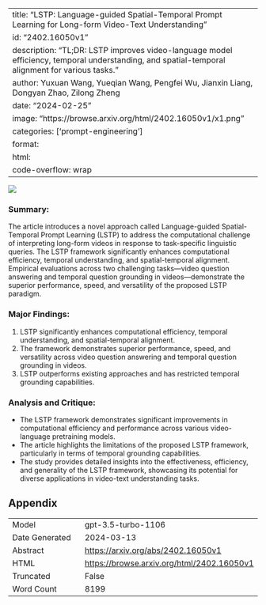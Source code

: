
---
title: "LSTP: Language-guided Spatial-Temporal Prompt Learning for Long-form Video-Text Understanding"
id: "2402.16050v1"
description: "TL;DR: LSTP improves video-language model efficiency, temporal understanding, and spatial-temporal alignment for various tasks."
author: Yuxuan Wang, Yueqian Wang, Pengfei Wu, Jianxin Liang, Dongyan Zhao, Zilong Zheng
date: "2024-02-25"
image: "https://browse.arxiv.org/html/2402.16050v1/x1.png"
categories: ['prompt-engineering']
format:
  html:
    code-overflow: wrap
---

![](https://browse.arxiv.org/html/2402.16050v1/x1.png)

### Summary:
The article introduces a novel approach called Language-guided Spatial-Temporal Prompt Learning (LSTP) to address the computational challenge of interpreting long-form videos in response to task-specific linguistic queries. The LSTP framework significantly enhances computational efficiency, temporal understanding, and spatial-temporal alignment. Empirical evaluations across two challenging tasks—video question answering and temporal question grounding in videos—demonstrate the superior performance, speed, and versatility of the proposed LSTP paradigm.

### Major Findings:
1. LSTP significantly enhances computational efficiency, temporal understanding, and spatial-temporal alignment.
2. The framework demonstrates superior performance, speed, and versatility across video question answering and temporal question grounding in videos.
3. LSTP outperforms existing approaches and has restricted temporal grounding capabilities.

### Analysis and Critique:
- The LSTP framework demonstrates significant improvements in computational efficiency and performance across various video-language pretraining models.
- The article highlights the limitations of the proposed LSTP framework, particularly in terms of temporal grounding capabilities.
- The study provides detailed insights into the effectiveness, efficiency, and generality of the LSTP framework, showcasing its potential for diverse applications in video-text understanding tasks.

## Appendix

|          |          |
|----------|----------|
| Model     | gpt-3.5-turbo-1106       |
| Date Generated     | 2024-03-13       |
| Abstract | [https://arxiv.org/abs/2402.16050v1](https://arxiv.org/abs/2402.16050v1)        |
| HTML     | [https://browse.arxiv.org/html/2402.16050v1](https://browse.arxiv.org/html/2402.16050v1)       |
| Truncated       | False       |
| Word Count       | 8199       |